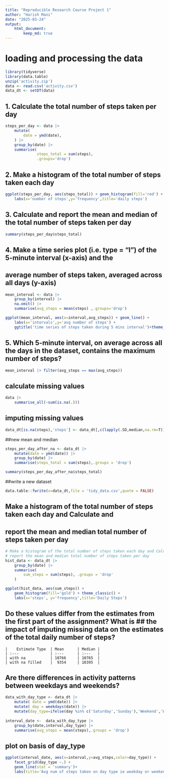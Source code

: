 ```yaml
---
title: "Reproducible Research Course Project 1"
author: "Harish Mani"
date: "2025-03-24"
output: 
    html_document:
        keep_md: true 
---
```


# loading and processing the data 

```r
library(tidyverse)
library(data.table)
unzip('activity.zip')
data <- read.csv('activity.csv')
data_dt <- setDT(data)
```

## 1. Calculate the total number of steps taken per day

```r
steps_per_day <- data |>
    mutate(
        date = ymd(date),
    ) |>
    group_by(date) |>
    summarise(
              steps_total = sum(steps),
              .groups='drop')
```


## 2.  Make a histogram of the total number of steps taken each day
```r
ggplot(steps_per_day, aes(steps_total)) + geom_histogram(fill='red') +
    labs(x='number of steps',y='frequency',title='daily steps')
```


## 3. Calculate and report the mean and median of the total number of steps taken per day
```r
summary(steps_per_day$steps_total)

```

## 4. Make a time series plot (i.e. type = "l") of the 5-minute interval (x-axis) and the 
## average number of steps taken, averaged across all days (y-axis)

```r

mean_interval <- data |>
    group_by(interval) |>
    na.omit() |>
    summarise(avg_steps = mean(steps) ,.groups='drop')

ggplot(mean_interval, aes(x=interval,avg_steps)) + geom_line() +
    labs(x='intervals',y='avg number of steps') +
    ggtitle('time series of steps taken during 5 mins interval')+theme_light()
```


## 5. Which 5-minute interval, on average across all the days in the dataset, contains the maximum number of steps?

```r
mean_interval |> filter(avg_steps == max(avg_steps))
```

## calculate missing values
```r
data |>
    summarise_all(~sum(is.na(.)))
```

## imputing missing values 
```r
data_dt[is.na(steps),'steps'] <- data_dt[,c(lapply(.SD,median,na.rm=T)),.SDcols = c('steps')]
```

##new mean and median
```r
steps_per_day_after_na <- data_dt |>
    mutate(date = ymd(date)) |>
    group_by(date) |>
    summarise(steps_total = sum(steps),.groups = 'drop')

summary(steps_per_day_after_na$steps_total)
```

##write a new dataset 
```r

data.table::fwrite(x=data_dt,file = 'tidy_data.csv',quote = FALSE)

```

## Make a histogram of the total number of steps taken each day and Calculate and 
## report the mean and median total number of steps taken per day

```r

# Make a histogram of the total number of steps taken each day and Calculate and 
# report the mean and median total number of steps taken per day
hist_data <- data_dt |>
    group_by(date) |>
    summarise(
        sum_steps = sum(steps), .groups = 'drop'
    )

ggplot(hist_data, aes(sum_steps)) +
    geom_histogram(fill='gold') + theme_classic() +
    labs(x='steps', y='frequency',title='Daily Steps')
```


## Do these values differ from the estimates from the first part of the assignment? What is ## the impact of imputing missing data on the estimates of the total daily number of steps?

    |    Estimate Type  | Mean      | Median |
    | :---              | :---      | :---   |
    | with na           | 10766     | 10765  |
    | with na filled    |  9354     | 10395  |


## Are there differences in activity patterns between weekdays and weekends?
```r
data_with_day_type <- data_dt |>
    mutate( date = ymd(date)) |>
    mutate( day = weekdays(date)) |>
    mutate(day_type=ifelse(day %in% c('Saturday','Sunday'),'Weekend','Weekday'))
    
interval_date <-  data_with_day_type |>
    group_by(date,interval,day_type) |>
    summarise(avg_steps = mean(steps),.groups = 'drop')
```

## plot on basis of day_type
```r
ggplot(interval_date, aes(x=interval,y=avg_steps,color=day_type)) + 
    facet_grid(day_type ~.) +
    geom_line(stat = 'summary')+
    labs(title='Avg num of steps taken on day type ie weekday or weekend',x='interval',y='steps')
```




